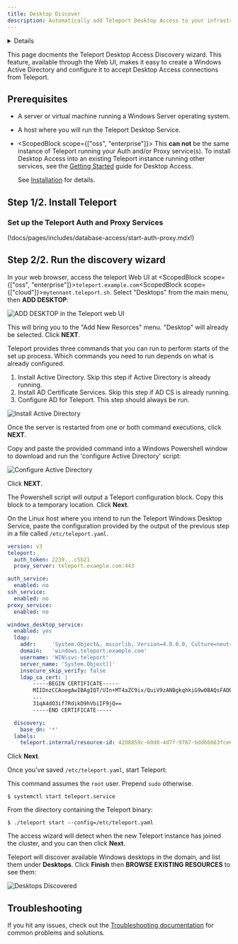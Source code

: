 ```yaml
---
title: Desktop Discover
description: Automatically add Teleport Desktop Access to your infrastructure
---
```


<Details
  title="Version warning"
  opened={true}
  scope={["oss", "enterprise"]}
  scopeOnly={true}
  min="11"
>

The features documented on this page are available in Teleport `11` and higher.

</Details>

This page docments the Teleport Desktop Access Discovery wizard. This feature, available through the Web UI, makes it easy to create a Windows Active Directory and configure it to accept Desktop Access connections from Teleport.

## Prerequisites

- A server or virtual machine running a Windows Server operating system.
- A host where you will run the Teleport Desktop Service.
- <ScopedBlock scope={["oss", "enterprise"]}> This **can not** be the same instance
  of Teleport running your Auth and/or Proxy service(s). To install Desktop Access into an existing Teleport instance running other services, see the [Getting Started](getting-started.mdx) guide for Desktop Access.</ScopedBlock>

  See [Installation](../../installation.mdx) for details.

## Step 1/2. Install Teleport

### Set up the Teleport Auth and Proxy Services

(!docs/pages/includes/database-access/start-auth-proxy.mdx!)

## Step 2/2. Run the discovery wizard

In your web browser, access the teleport Web UI at <ScopedBlock scope={["oss", "enterprise"]}>`teleport.example.com`</ScopedBlock><ScopedBlock scope={["cloud"]}>`mytennant.teleport.sh`</ScopedBlock>. Select "Desktops" from the main menu, then **ADD DESKTOP**:

![ADD DESKTOP in the Teleport web UI](../../img/desktop-access/add-desktop.png)

This will bring you to the "Add New Resorces" menu. "Desktop" will already be selected. Click **NEXT**.

Teleport provides three commands that you can run to perform starts of the set up process. Which commands you need to run depends on what is already configured.

1. Install Active Directory. Skip this step if Active Directory is already running.
2. Install AD Certificate Services. Skip this step if AD CS is already running.
3. Configure AD for Teleport. This step should always be run.

![Install Active Directory](../../img/desktop-access/install-active-directory.png)

Once the server is restarted from one or both command executions, click **NEXT**.

Copy and paste the provided command into a Windows Powershell window to download and run the 'configure Active Directory' script:

![Configure Active Directory](../../img/desktop-access/configure-active-directory.png)

Click **NEXT**.

The Powershell script will output a Teleport configuration block. Copy this block to a temporary location. Click **Next**.

On the Linux host where you intend to run the Teleport Windows Desktop Service, paste the configuration provided by the output of the previous step in a file called `/etc/teleport.yaml`.

```yaml
version: v3
teleport:
  auth_token: 2239...c5b21
  proxy_server: teleport.example.com:443

auth_service:
  enabled: no
ssh_service:
  enabled: no
proxy_service:
  enabled: no

windows_desktop_service:
  enabled: yes
  ldap:
    addr:     'System.Object&, mscorlib, Version=4.0.0.0, Culture=neutral, PublicKeyToken=b77a5c561934e089 Address(int ):636'
    domain:   'windows.teleport.example.com'
    username: 'WIN\svc-teleport'
    server_name: 'System.Object[]'
    insecure_skip_verify: false
    ldap_ca_cert: |
        -----BEGIN CERTIFICATE-----
        MIIDnzCCAoegAwIBAgIQT/UIn+MT4aZC9ix/QuiV9zANBgkqhkiG9w0BAQsFADBi
        ...
        31qA4dO3if7RdikD9hVbiIF9jQ==
        -----END CERTIFICATE-----

  discovery:
    base_dn: '*'
  labels:
    teleport.internal/resource-id: 42d8859c-60d0-4d7f-9767-bdd66b63fce6
```

Click **Next**.

Once you've saved `/etc/teleport.yaml`, start Teleport:

<Tabs>
<TabItem label="System Service">

This command assumes the `root` user. Prepend `sudo` otherwise.

```code
$ systemctl start teleport.service
```

</TabItem>
<TabItem label="Standalone Binary">

From the directory containing the Teleport binary:

```code
$ ./teleport start --config=/etc/teleport.yaml
```

</TabItem>
</Tabs>

The access wizard will detect when the new Teleport instance has joined the cluster, and you can then click **Next**.

Teleport will discover available Windows desktops in the domain, and list them under **Desktops**. Click **Finish** then **BROWSE EXISTING RESOURCES** to see them:

![Desktops Discovered](../../img/desktop-access/auto-discovered-desktops.png)

## Troubleshooting

If you hit any issues, check out the
[Troubleshooting documentation](./troubleshooting.mdx) for common problems and
solutions.
